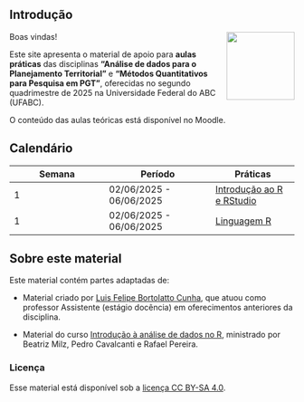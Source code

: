 
## Introdução {.unnumbered}

<img src="praticas/images/logo-ufabc.png" class="img-rstudio" align="right" width="120px"/>


Boas vindas!


Este site apresenta o material de apoio para **aulas práticas** das disciplinas **"Análise de dados para o Planejamento Territorial"** e **"Métodos Quantitativos para Pesquisa em PGT"**, oferecidas no segundo quadrimestre de 2025 na Universidade Federal do ABC (UFABC).


O conteúdo das aulas teóricas está disponível no Moodle. 

## Calendário {.unnumbered}

| Semana | Período | Práticas |
|--------|---------| -------|
| 1 | 02/06/2025 - 06/06/2025 | [Introdução ao R e RStudio](praticas/01_intro_r_rstudio.qmd) |
| 1 | 02/06/2025 - 06/06/2025 | [Linguagem R](praticas/02_conceitos-basicos-r.qmd) |
 

<!-- ## Equipe do curso {.unnumbered} -->

<!-- **Beatriz Milz** <br> -->
<!-- *Pesquisadora Colaboradora | Estágio pós-doutoral* <br> -->
<!-- [Laboratório de Planejamento Territorial (LaPlan)](https://laplan.pesquisa.ufabc.edu.br/) - Universidade Federal do ABC (UFABC) <br> -->
<!-- [Email](mailto:milz.bea@gmail.com) | [Website](https://beamilz.com) | [GitHub](https://github.com/beatrizmilz) | [LinkedIn](https://www.linkedin.com/in/beatrizmilz/) | -->
<!-- [ResearchGate](https://www.researchgate.net/profile/Beatriz-Milz) | [Currículo Lattes](http://lattes.cnpq.br/5150665880581477) | [Orcid](https://orcid.org/0000-0002-3064-4486) -->



## Sobre este material {.unnumbered}

Este material contém partes adaptadas de:

- Material criado por [Luis Felipe Bortolatto Cunha](https://github.com/luisfelipebr/mti2020/tree/master), que atuou como professor Assistente (estágio docência) em oferecimentos anteriores da disciplina.

- Material do curso [Introdução à análise de dados no R](https://ipeadata-lab.github.io/curso_r_intro_202409/), ministrado por Beatriz Milz, Pedro Cavalcanti e Rafael Pereira.


### Licença {.unnumbered}

Esse material está disponível sob a [licença CC BY-SA 4.0](https://creativecommons.org/licenses/by-sa/4.0/).